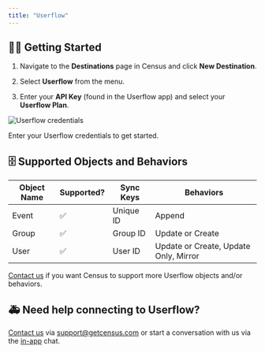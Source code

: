 ```yaml
---
title: "Userflow"
---
```


## 🏃‍♀️ Getting Started

1. Navigate to the **Destinations** page in Census and click **New Destination**.

2. Select **Userflow** from the menu.

3. Enter your **API Key** (found in the Userflow app) and select your **Userflow Plan**.

![Userflow credentials](/images/destinations/userflow-creds.png)

Enter your Userflow credentials to get started.

## 🗄 Supported Objects and Behaviors

| **Object Name** | **Supported?** | **Sync Keys** | **Behaviors**                         |
| --------------- | -------------- | ------------- | ------------------------------------- |
| Event           | ✅              | Unique ID     | Append                                |
| Group           | ✅              | Group ID      | Update or Create                      |
| User            | ✅              | User ID       | Update or Create, Update Only, Mirror |

[Contact us](mailto:support@getcensus.com) if you want Census to support more Userflow objects and/or behaviors.

## 🚑 Need help connecting to Userflow?

[Contact us](mailto:support@getcensus.com) via support@getcensus.com or start a conversation with us via the [in-app](https://app.getcensus.com) chat.